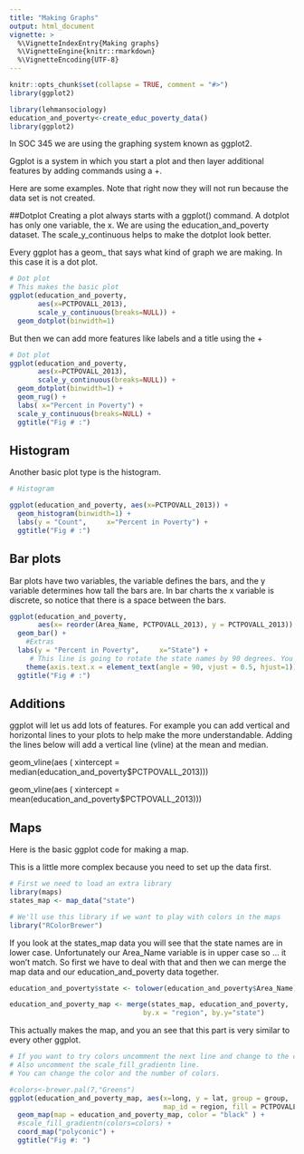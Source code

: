 ```yaml
---
title: "Making Graphs"
output: html_document
vignette: >
  %\VignetteIndexEntry{Making graphs}
  %\VignetteEngine{knitr::rmarkdown}
  %\VignetteEncoding{UTF-8}
---
```

```r
knitr::opts_chunk$set(collapse = TRUE, comment = "#>")
library(ggplot2)
```

```r

library(lehmansociology)
education_and_poverty<-create_educ_poverty_data()
library(ggplot2)

```
In SOC 345 we are using the graphing system known as ggplot2.

Ggplot is a system in which you start a plot and then layer additional features by adding 
commands using a +.

Here are some examples.  Note that right now they will not run because the data set is not created.


##Dotplot
Creating a plot always starts with a  ggplot()  command.
A dotplot has only one variable, the x. 
We are using the education_and_poverty dataset.
The scale_y_continuous helps to make the dotplot look better.

Every ggplot has a geom_  that says what kind of graph we are making.  In this case it is a dot plot.

````r
# Dot plot
# This makes the basic plot
ggplot(education_and_poverty,
       aes(x=PCTPOVALL_2013),
       scale_y_continuous(breaks=NULL)) +
  geom_dotplot(binwidth=1) 

````

But then we can add more features like labels and a title using the +

````r
# Dot plot
ggplot(education_and_poverty,
       aes(x=PCTPOVALL_2013),
       scale_y_continuous(breaks=NULL)) +
  geom_dotplot(binwidth=1) +
  geom_rug() +
  labs( x="Percent in Poverty") +
  scale_y_continuous(breaks=NULL) +
  ggtitle("Fig # :")

````

## Histogram

Another basic plot type is the histogram. 

````r
# Histogram

ggplot(education_and_poverty, aes(x=PCTPOVALL_2013)) +
  geom_histogram(binwidth=1) +
  labs(y = "Count",     x="Percent in Poverty") +
  ggtitle("Fig # :")

````

## Bar plots
Bar plots have two variables, the  variable defines the bars, and the y variable determines how tall the bars are.
In bar charts the x variable is discrete, so notice that there is a space between the bars.
```r

ggplot(education_and_poverty, 
       aes(x= reorder(Area_Name, PCTPOVALL_2013), y = PCTPOVALL_2013)) +
  geom_bar() +
    #Extras
  labs(y = "Percent in Poverty",     x="State") +
     # This line is going to rotate the state names by 90 degrees. You can try other values.
    theme(axis.text.x = element_text(angle = 90, vjust = 0.5, hjust=1)) +
  ggtitle("Fig # :")

```


## Additions

ggplot will let us add lots of features. 
For example you can add vertical and horizontal lines to your plots to help make the more understandable.
Adding the lines below will add a vertical line (vline) at the mean and median.

   geom_vline(aes ( xintercept  = median(education_and_poverty$PCTPOVALL_2013)))
 
   geom_vline(aes ( xintercept  = mean(education_and_poverty$PCTPOVALL_2013)))  


## Maps

Here is the basic ggplot code for making a map.

This is a little more complex because you need to set up the data first.
```r
# First we need to load an extra library
library(maps)
states_map <- map_data("state")

# We'll use this library if we want to play with colors in the maps
library("RColorBrewer")

```
If you look at the states_map data you will see that the state names are in lower case.
Unfortunately our Area_Name variable is in upper case so ... it won't match.  So first we have to deal with that and then we can merge the map data and our education_and_poverty data together.

```r

education_and_poverty$state <- tolower(education_and_poverty$Area_Name)

education_and_poverty_map <- merge(states_map, education_and_poverty, 
                                 by.x = "region", by.y="state")

```


This actually makes the map, and you an see that this part is very similar to every other ggplot.

```r
# If you want to try colors uncomment the next line and change to the color you want.
# Also uncomment the scale_fill_gradientn line.
# You can change the color and the number of colors.

#colors<-brewer.pal(7,"Greens")
ggplot(education_and_poverty_map, aes(x=long, y = lat, group = group, 
                                      map_id = region, fill = PCTPOVALL_2013)) +
  geom_map(map = education_and_poverty_map, color = "black" ) +
  #scale_fill_gradientn(colors=colors) +
  coord_map("polyconic") +
  ggtitle("Fig #: ")

```


